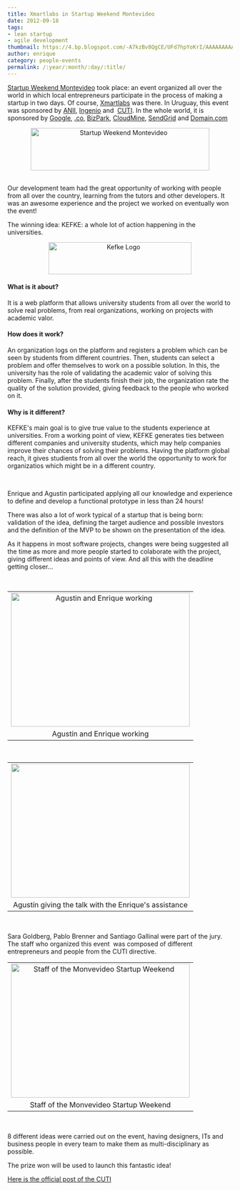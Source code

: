 ```yaml
---
title: Xmartlabs in Startup Weekend Montevideo
date: 2012-09-18
tags:
- lean startup
- agile development
thumbnail: https://4.bp.blogspot.com/-A7kzBv8QgCE/UFd7hpYoKrI/AAAAAAAAABI/l0v_IhIzgfI/s72-c/startup.jpeg
author: enrique
category: people-events
permalink: /:year/:month/:day/:title/
---
```

<p>
<a href="https://montevideo.startupweekend.org/" target="_blank">Startup Weekend Montevideo</a>&nbsp;took place: an event organized all over the world in which local entrepreneurs participate in the process of making a startup in
two days. Of course, <a href="https://xmartlabs.com/" target="_blank">Xmartlabs</a> was there. In Uruguay, this event was sponsored by&nbsp;<a href="http://www.anii.org.uy/web/" target="_blank">ANII</a>, <a href="http://latu21.latu.org.uy/ingenio/" target="_blank">Ingenio</a>&nbsp;and&nbsp;
<a
href="https://www.cuti.org.uy/" target="_blank">CUTI</a>. In the whole world, it is sponsored by&nbsp;<a href="https://www.google.com/" target="_blank">Google</a>, <a href="http://go.co/" target="_blank">.co</a>, <a href="https://www.microsoft.com/bizspark/Partners/startupweekend.aspx" target="_blank">BizPark</a>,
  <a href="https://cloudmine.me/" target="_blank">CloudMine</a>, <a href="https://sendgrid.com/" target="_blank">SendGrid</a>&nbsp;and&nbsp;<a href="https://domain.com/" target="_blank">Domain.com</a>
</p>
<div class="separator" style="clear: both; text-align: center;">
    <img alt="Startup Weekend Montevideo" border="0" height="95" src="https://4.bp.blogspot.com/-A7kzBv8QgCE/UFd7hpYoKrI/AAAAAAAAABI/l0v_IhIzgfI/s400/startup.jpeg" title="Startup Weekend Montevideo" width="400" />
</div>
<br />
<p>Our development team had the great opportunity of working with people from all over the country, learning from the tutors and other developers. It was an awesome experience and the project we worked on eventually won the event!
</p>
<p>The winning idea:&nbsp;KEFKE: a whole lot of action happening in the universities.<i>&nbsp;</i>
</p>
<p>
<div class="separator" style="clear: both; text-align: center;">
    <img alt="Kefke Logo" border="0" height="72" src="https://4.bp.blogspot.com/-B8vQbb3OW-Q/UFd9sOvcjNI/AAAAAAAAABQ/3Gq-9mC4vB0/s320/logo.png" title="Kefke Logo" width="320" />
</div>
</p>
<h4>What is it about?</h4>
  <p>
    It is a web platform that allows university students from all over the world to solve real problems, from real organizations, working on projects with academic valor.
  </p>
<h4>How does it work?</h4>
  <p>
  An organization logs on the platform and registers a problem which can be seen by students from different countries. Then, students can select a problem and offer themselves to work on a possible solution. In this, the university
  has the role of validating the academic valor of solving this problem. Finally, after the students finish their job, the organization rate the quality of the solution provided, giving feedback to the people who worked on it.
  </p>
<h4>Why is it different?</h4>
<p>KEFKE's main goal is to give true value to the students experience at universities. From a working point of view, KEFKE generates ties between different companies and university students, which may help companies improve
  their chances of solving their problems. Having the platform global reach, it gives studients from all over the world the opportunity to work for organizatios which might be in a different country.
</p>
</br>
<p>
  Enrique and Agustin participated applying all our knowledge and experience to define and develop a functional prototype in less than 24 hours!
</p>
<p>
  There was also a lot of work typical of a startup that is being born: validation of the idea, defining the target audience and possible investors and the definition of the MVP to be shown on the presentation of the idea.
</p>
<p>
  As it happens in most software projects, changes were being suggested all the time as more and more people started to colaborate with the project, giving different ideas and points of view. And all this with the deadline getting closer...
</p>
<br />

<table align="center" cellpadding="0" cellspacing="0" class="tr-caption-container" style="margin-left: auto; margin-right: auto; text-align: center;">
  <tbody>
    <tr>
      <td style="text-align: center;">
        <img alt="Agustin and Enrique working" border="0" height="300" src="https://2.bp.blogspot.com/-8o2vkQ0i6Mk/UFeFaVFKyMI/AAAAAAAAABg/W2fFFhpb7Fo/s400/IMG_0467.JPG" title="Agustin and Enrique working" width="400" />
      </td>
    </tr>
    <tr>
      <td class="tr-caption" style="text-align: center;">Agustín and Enrique working</td>
    </tr>
  </tbody>
</table>
</br>
<table align="center" cellpadding="0" cellspacing="0" class="tr-caption-container" style="margin-left: auto; margin-right: auto; text-align: center;">
  <tbody>
    <tr>
      <td style="text-align: center;">
          <img border="0" height="300" src="https://3.bp.blogspot.com/-jQtnFWRDhek/UFeGPMqRC4I/AAAAAAAAABw/GgH_MUhV3pc/s400/IMG_0471.JPG" style="cursor: move;" width="400" />
      </td>
    </tr>
    <tr>
      <td class="tr-caption" style="text-align: center;">Agustín giving the talk with the Enrique's assistance</td>
    </tr>
  </tbody>
</table>
</br>
<p>
  Sara Goldberg, Pablo Brenner and Santiago Gallinal were part of the jury. The staff who organized this event &nbsp;was composed of different entrepreneurs and people from the CUTI directive.
</p>
<table align="center" cellpadding="0" cellspacing="0" class="tr-caption-container" style="margin-left: auto; margin-right: auto; text-align: center;">
  <tbody>
    <tr>
      <td style="text-align: center;">
          <img alt="Staff of the Monvevideo Startup Weekend " border="0" height="300" src="https://4.bp.blogspot.com/-OzhqnidFgsc/UFeF_BcJrCI/AAAAAAAAABo/3SXZEpGih24/s400/IMG_0475.JPG" title="Staff of the Monvevideo Startup Weekend " width="400" />
      </td>
    </tr>
    <tr>
      <td class="tr-caption" style="text-align: center;">Staff of the Monvevideo Startup Weekend</td>
    </tr>
  </tbody>
</table>
</br>
<p>
8 different ideas were carried out on the event, having designers, ITs and business people in every team to make them as multi-disciplinary as possible.
</p>
<p>
  The prize won will be used to launch this fantastic idea!
</p>
<p>
  <a href="http://www.cuti.org.uy/novedades/2496-exitoso-desarrollo-del-startup-weekend-2012.html" target="_blank">Here is the official post of the CUTI</a>
</p>

